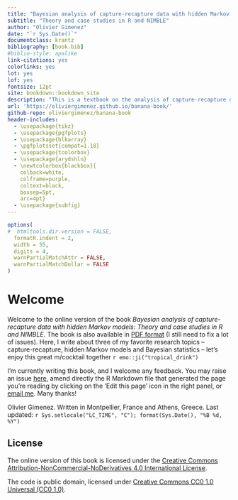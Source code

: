 ```yaml
---
title: "Bayesian analysis of capture-recapture data with hidden Markov models"
subtitle: "Theory and case studies in R and NIMBLE"
author: "Olivier Gimenez"
date: "`r Sys.Date()`"
documentclass: krantz
bibliography: [book.bib]
#biblio-style: apalike
link-citations: yes
colorlinks: yes
lot: yes
lof: yes
fontsize: 12pt
site: bookdown::bookdown_site
description: "This is a textbook on the analysis of capture-recapture data with hidden Markov models (HMM) implemented in the Bayesian framework with R and NIMBLE."
url: 'https://oliviergimenez.github.io/banana-book/'
github-repo: oliviergimenez/banana-book
header-includes: 
  - \usepackage{tikz}
  - \usepackage{pgfplots}
  - \usepackage{blkarray}
  - \pgfplotsset{compat=1.18} 
  - \usepackage{tcolorbox}
  - \usepackage{arydshln}
  - \newtcolorbox{blackbox}{
    colback=white,
    colframe=purple,
    coltext=black,
    boxsep=5pt,
    arc=4pt}
  - \usepackage{subfig}
---
```


```r
options(
#  htmltools.dir.version = FALSE, 
  formatR.indent = 2,
  width = 55, 
  digits = 4, 
  warnPartialMatchAttr = FALSE, 
  warnPartialMatchDollar = FALSE
)
```

# Welcome {-}

<!-- bookdown::serve_book("index.Rmd") -->
<!-- bookdown::render_book("index.Rmd", "bookdown::pdf_book") -->

Welcome to the online version of the book *Bayesian analysis of capture-recapture data with hidden Markov models: Theory and case studies in R and NIMBLE*. The book is also available in [PDF format](https://github.com/oliviergimenez/banana-book/blob/master/docs/banana-book.pdf) (I still need to fix a lot of issues). Here, I write about three of my favorite research topics -- capture-recapture, hidden Markov models and Bayesian statistics -- let's enjoy this great m/cocktail together `r emo::ji("tropical_drink")`

I'm currently writing this book, and I welcome any feedback. You may raise an issue [here](https://github.com/oliviergimenez/banana-book/issues), amend directly the R Markdown file that generated the page you're reading by clicking on the 'Edit this page' icon in the right panel, or [email me](mailto:olivier.gimenez@cefe.cnrs.fr). Many thanks!

Olivier Gimenez. Written in Montpellier, France and Athens, Greece. 
Last updated: `r Sys.setlocale("LC_TIME", "C"); format(Sys.Date(), "%B %d, %Y")`

## License {-}

The online version of this book is licensed under the [Creative Commons Attribution-NonCommercial-NoDerivatives 4.0 International License](http://creativecommons.org/licenses/by-nc-nd/4.0/). 

The code is public domain, licensed under [Creative Commons CC0 1.0 Universal (CC0 1.0)](https://creativecommons.org/publicdomain/zero/1.0/).

